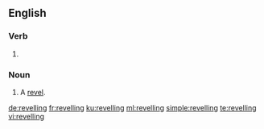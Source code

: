 ==English==

===Verb===
{{head|en|present participle}}

# {{present participle of|revel|lang=en|nocat=1}}

===Noun===
{{en-noun}}

# A [[revel]].

[[de:revelling]]
[[fr:revelling]]
[[ku:revelling]]
[[ml:revelling]]
[[simple:revelling]]
[[te:revelling]]
[[vi:revelling]]